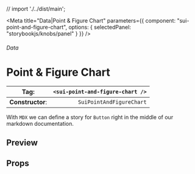 
// import './../dist/main';

<Meta
	title="Data|Point & Figure Chart"
	parameters={{
		component: "sui-point-and-figure-chart",
		options: { selectedPanel: "storybookjs/knobs/panel" }
	}}
/>

###### Data

# Point & Figure Chart

| **Tag**:         | `<sui-point-and-figure-chart />` |
| ---------------- | -------------------------------: |
| **Constructor**: |         `SuiPointAndFigureChart` |

With `MDX` we can define a story for `Button` right in the middle of our
markdown documentation.

## Preview

## Props

